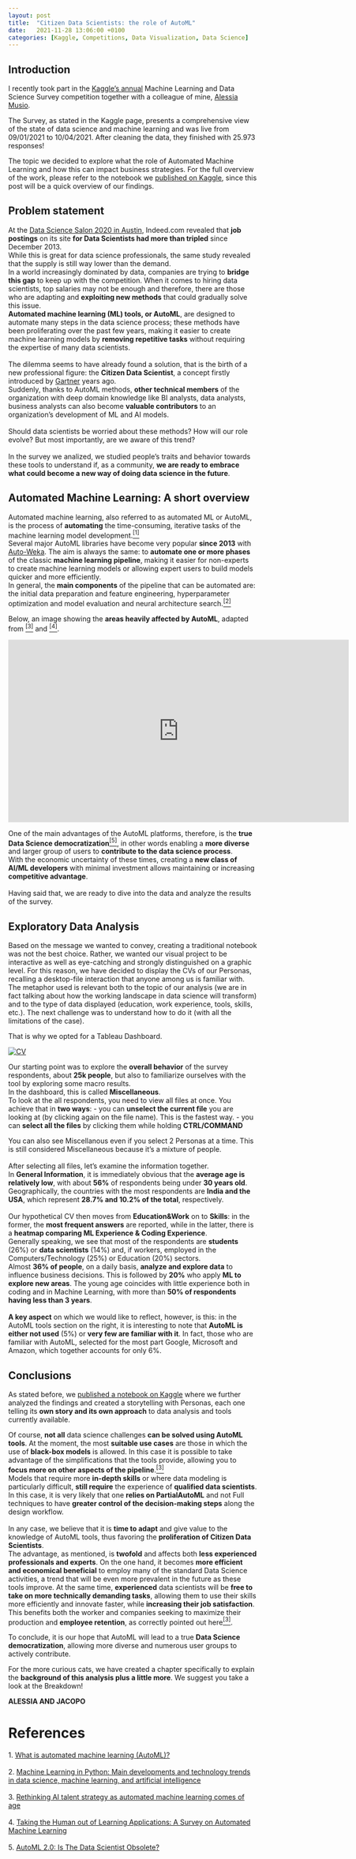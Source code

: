 ```yaml
---
layout: post
title:  "Citizen Data Scientists: the role of AutoML"
date:   2021-11-28 13:06:00 +0100
categories: [Kaggle, Competitions, Data Visualization, Data Science]
---
```


## Introduction

I recently took part in the [Kaggle's annual](https://www.kaggle.com/c/kaggle-survey-2021/overview) Machine Learning and Data Science Survey competition together with a colleague of mine, [Alessia Musio](https://alessiamusio.com/).

The Survey, as stated in the Kaggle page, presents a comprehensive view of the state of data science and machine learning and was live from 09/01/2021 to 10/04/2021. After cleaning the data, they finished with 25.973 responses!

The topic we decided to explore what the role of Automated Machine Learning and how this can impact business strategies.
For the full overview of the work, please refer to the notebook we [published on Kaggle](https://www.kaggle.com/jacoporepossi/citizen-data-scientists-the-role-of-auto-ml-tools), since this post will be a quick overview of our findings.

## Problem statement
At the [Data Science Salon 2020 in Austin](https://roundtable.datascience.salon/what-indeeds-job-market-data-can-tell-us-about-trends-in-data-science), Indeed.com revealed that **job postings** on its site **for Data Scientists had more than tripled** since December 2013.
<br>
While this is great for data science professionals, the same study revealed that the supply is still way lower than the demand.
<br>
In a world increasingly dominated by data, companies are trying to **bridge this gap** to keep up with the competition. When it comes to hiring data scientists, top salaries may not be enough and therefore, there are those who are adapting and **exploiting new methods** that could gradually solve this issue.
<br>
**Automated machine learning (ML) tools, or AutoML**, are designed to automate many steps in the data science process; these methods have been proliferating over the past few years, making it easier to create machine learning models by **removing repetitive tasks** without requiring the expertise of many data scientists.
<br><br>
The dilemma seems to have already found a solution, that is the birth of a new professional figure: the **Citizen Data Scientist**, a concept firstly introduced by [Gartner](https://www.gartner.com/en/newsroom/press-releases/2017-01-16-gartner-says-more-than-40-percent-of-data-science-tasks-will-be-automated-by-2020) years ago.
<br>
Suddenly, thanks to AutoML methods, **other technical members** of the organization with deep domain knowledge like BI analysts, data analysts, business analysts can also become **valuable contributors** to an organization's development of ML and AI models.
<br><br>
Should data scientists be worried about these methods? How will our role evolve? But most importantly, are we aware of this trend?
<br><br>
In the survey we analized, we studied people's traits and behavior towards these tools to understand if, as a community, **we are ready to embrace what could become a new way of doing data science in the future**.

## Automated Machine Learning: A short overview

Automated machine learning, also referred to as automated ML or AutoML, is the process of **automating** the time-consuming, iterative tasks of the machine learning model development.<a href="#f1" id="a1"><sup>[1]</sup></a>
<br>
Several major AutoML libraries have become very popular **since 2013** with [Auto-Weka](https://www.cs.ubc.ca/labs/beta/Projects/autoweka/). The aim is always the same: to **automate one or more phases** of the classic **machine learning pipeline**, making it easier for non-experts to create machine learning models or allowing expert users to build models quicker and more efficiently.
<br>
In general, the **main components** of the pipeline that can be automated are: the initial data preparation and feature engineering,  hyperparameter optimization and model evaluation and neural architecture search.<a href="#f2" id="a2"><sup>[2]</sup></a>

Below, an image showing the **areas heavily affected by AutoML**, adapted from <a href="#f3" id="a3"><sup>[3]</sup></a> and <a href="#f4" id="a4"><sup>[4]</sup></a>.

<iframe
    width="690px"
    height="370px"
    src="https://alessiamusio.com/other/Kaggle/AutoML.html"
    frameborder="0"
    allowfullscreen
></iframe>

One of the main advantages of the AutoML platforms, therefore, is the **true Data Science democratization**<a href="#f5" id="a5"><sup>[5]</sup></a>, in other words enabling a **more diverse** and larger group of users to **contribute to the data science process**.
<br>
With the economic uncertainty of these times, creating a **new class of AI/ML developers** with minimal investment allows maintaining or increasing **competitive advantage**.
<br><br>
Having said that, we are ready to dive into the data and analyze the results of the survey.

## Exploratory Data Analysis

Based on the message we wanted to convey, creating a traditional notebook was not the best choice. Rather, we wanted our visual project to be interactive as well as eye-catching and strongly distinguished on a graphic level. For this reason, we have decided to display the CVs of our Personas, recalling a desktop-file interaction that anyone among us is familiar with. The metaphor used is relevant both to the topic of our analysis (we are in fact talking about how the working landscape in data science will transform) and to the type of data displayed (education, work experience, tools, skills, etc.).
The next challenge was to understand how to do it (with all the limitations of the case).

That is why we opted for a Tableau Dashboard.

<div class='tableauPlaceholder' id='viz1638056477365' style='position: relative'><noscript><a href='#'><img alt='CV ' src='https://public.tableau.com/static/images/CV/CVsKaggleSurvey2021/CV/1_rss.png' style='border: none' /></a></noscript><object class='tableauViz' style='display:none;'><param name='host_url' value='https%3A%2F%2Fpublic.tableau.com%2F' /> <param name='embed_code_version' value='3' /> <param name='site_root' value='' /><param name='name' value='CVsKaggleSurvey2021/CV' /><param name='tabs' value='no' /><param name='toolbar' value='yes' /><param name='static_image' value='https://public.tableau.com/static/images/CV/CVsKaggleSurvey2021/CV/1.png' /> <param name='animate_transition' value='yes' /><param name='display_static_image' value='yes' /><param name='display_spinner' value='yes' /><param name='display_overlay' value='yes' /><param name='display_count' value='yes' /><param name='language' value='it-IT' /><param name='filter' value='publish=yes' /></object></div> <script type='text/javascript'> var divElement = document.getElementById('viz1638056477365'); var vizElement = divElement.getElementsByTagName('object')[0]; vizElement.style.width='690px';vizElement.style.height='1227px'; var scriptElement = document.createElement('script'); scriptElement.src = 'https://public.tableau.com/javascripts/api/viz_v1.js'; vizElement.parentNode.insertBefore(scriptElement, vizElement); </script>

Our starting point was to explore the <b>overall behavior</b> of the survey respondents, about <b>25k people</b>, but also to familiarize ourselves with the tool by exploring some macro results.
<br>
In the dashboard, this is called **Miscellaneous**.
<br>
To look at the all respondents, you need to view all files at once. You achieve that in **two ways**:
- you can **unselect the current file** you are looking at (by clicking again on the file name). This is the fastest way.
- you can **select all the files** by clicking them while holding **CTRL/COMMAND**

You can also see Miscellanous even if you select 2 Personas at a time. This is still considered Miscellaneous because it's a mixture of people.
<br><br>
After selecting all files, let's examine the information together.
<br>
In <b>General Information</b>, it is immediately obvious that the <b>average age is relatively low</b>, with about <b>56%</b> of respondents being under <b>30 years old</b>.
<br>
Geographically, the countries with the most respondents are <b>India and the USA</b>, which represent <b>28.7% and 10.2% of the total</b>, respectively.
<br><br>
Our hypothetical CV then moves from <b>Education&Work</b> on to <b>Skills</b>: in the former, the <b>most frequent answers</b> are reported, while in the latter, there is a <b>heatmap comparing ML Experience & Coding Experience</b>.
<br>
Generally speaking, we see that most of the respondents are <b>students</b> (26%) or <b>data scientists</b> (14%) and, if workers, employed in the Computers/Technology (25%) or Education (20%) sectors.
<br>
Almost <b>36% of people</b>, on a daily basis, <b>analyze and explore data</b> to influence business decisions. This is followed by <b>20%</b> who apply <b>ML to explore new areas</b>. The young age coincides with little experience both in coding and in Machine Learning, with more than <b>50% of respondents having less than 3 years</b>.
<br><br>
<b>A key aspect</b> on which we would like to reflect, however, is this: in the AutoML tools section on the right, it is interesting to note that <b>AutoML is either not used</b> (5%) or <b>very few are familiar with it</b>. In fact, those who are familiar with AutoML, selected for the most part Google, Microsoft and Amazon, which together accounts for only 6%.

## Conclusions

As stated before, we [published a notebook on Kaggle](https://www.kaggle.com/jacoporepossi/citizen-data-scientists-the-role-of-auto-ml-tools) where we further analyzed the findings and created a storytelling with Personas, each one telling its **own story and its own approach** to data analysis and tools currently available.

Of course, **not all** data science challenges **can be solved using AutoML tools**. At the moment, the most **suitable use cases** are those in which the use of **black-box models** is allowed. In this case it is possible to take advantage of the simplifications that the tools provide, allowing you to **focus more on other aspects of the pipeline**.<a href="#f3" id="a3"><sup>[3]</sup></a>
<br>
Models that require more **in-depth skills** or where data modeling is particularly difficult, **still require** the experience of **qualified data scientists**. In this case, it is very likely that one **relies on PartialAutoML** and not Full techniques to have **greater control of the decision-making steps** along the design workflow.
<br><br>
In any case, we believe that it is **time to adapt** and give value to the knowledge of AutoML tools, thus favoring the **proliferation of Citizen Data Scientists**.
<br>
The advantage, as mentioned, is **twofold** and affects both **less experienced professionals and experts**. On the one hand, it becomes **more efficient and economical beneficial** to employ many of the standard Data Science activities, a trend that will be even more prevalent in the future as these tools improve. At the same time, **experienced** data scientists will be **free to take on more technically demanding tasks**, allowing them to use their skills more efficiently and innovate faster, while **increasing their job satisfaction**. This benefits both the worker and companies seeking to maximize their production and **employee retention**, as correctly pointed out here<a href="#f3" id="a3"><sup>[3]</sup></a>.

To conclude, it is our hope that AutoML will lead to a true **Data Science democratization**, allowing more diverse and numerous user groups to actively contribute.

For the more curious cats, we have created a chapter specifically to explain the **background of this analysis plus a little more**. We suggest you take a look at the Breakdown!

**ALESSIA AND JACOPO**

# <span class="title-section w3-xxlarge">References</span>

<span id="f1">1.</span> [What is automated machine learning (AutoML)?](https://github.com/MicrosoftDocs/azure-docs/blob/master/articles/machine-learning/concept-automated-ml.md)<br>
<br>
<span id="f2">2.</span> [Machine Learning in Python: Main developments and technology trends in data science, machine learning, and artificial intelligence](https://arxiv.org/pdf/2002.04803.pdf)<br>
<br>
<span id="f3">3.</span> [Rethinking AI talent strategy as automated machine learning comes of age](https://www.mckinsey.com/business-functions/mckinsey-analytics/our-insights/rethinking-ai-talent-strategy-as-automated-machine-learning-comes-of-age)<br>
<br>
<span id="f4">4.</span> [Taking the Human out of Learning Applications: A Survey on Automated Machine Learning](https://arxiv.org/pdf/1810.13306.pdf)<br>
<br>
<span id="f5">5.</span> [AutoML 2.0: Is The Data Scientist Obsolete?](https://www.forbes.com/sites/cognitiveworld/2020/04/07/automl-20-is-the-data-scientist-obsolete/?sh=2e5661ef53c9)<br>
